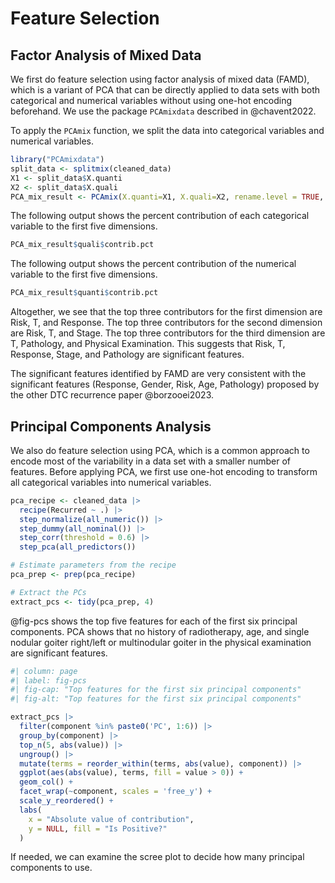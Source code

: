 # Feature Selection

## Factor Analysis of Mixed Data
We first do feature selection using factor analysis of mixed data (FAMD), which is a variant of PCA that can be directly applied to data sets with both categorical and numerical variables without using one-hot encoding beforehand. We use the package `PCAmixdata` described in @chavent2022.

To apply the `PCAmix` function, we split the data into categorical variables and numerical variables.
```r
library("PCAmixdata")
split_data <- splitmix(cleaned_data)
X1 <- split_data$X.quanti
X2 <- split_data$X.quali
PCA_mix_result <- PCAmix(X.quanti=X1, X.quali=X2, rename.level = TRUE, graph=FALSE)
```

The following output shows the percent contribution of each categorical variable to the first five dimensions.
```r
PCA_mix_result$quali$contrib.pct
```

The following output shows the percent contribution of the numerical variable to the first five dimensions.
```r
PCA_mix_result$quanti$contrib.pct
```
Altogether, we see that the top three contributors for the first dimension are Risk, T, and Response. The top three contributors for the second dimension are Risk, T, and Stage. The top three contributors for the third dimension are T, Pathology, and Physical Examination. This suggests that Risk, T, Response, Stage, and Pathology are significant features.

The significant features identified by FAMD are very consistent with the significant features (Response, Gender, Risk, Age, Pathology) proposed by the other DTC recurrence paper @borzooei2023.

## Principal Components Analysis
We also do feature selection using PCA, which is a common approach to encode most of the variability in a data set with a smaller number of features. Before applying PCA, we first use one-hot encoding to transform all categorical variables into numerical variables.

```r
pca_recipe <- cleaned_data |>
  recipe(Recurred ~ .) |>
  step_normalize(all_numeric()) |>
  step_dummy(all_nominal()) |>
  step_corr(threshold = 0.6) |>
  step_pca(all_predictors())

# Estimate parameters from the recipe
pca_prep <- prep(pca_recipe)

# Extract the PCs
extract_pcs <- tidy(pca_prep, 4)
```

@fig-pcs shows the top five features for each of the first six principal components. PCA shows that no history of radiotherapy, age, and single nodular goiter right/left or multinodular goiter in the physical examination are significant features.

```r
#| column: page
#| label: fig-pcs
#| fig-cap: "Top features for the first six principal components"
#| fig-alt: "Top features for the first six principal components"

extract_pcs |>
  filter(component %in% paste0('PC', 1:6)) |>
  group_by(component) |>
  top_n(5, abs(value)) |>
  ungroup() |>
  mutate(terms = reorder_within(terms, abs(value), component)) |>
  ggplot(aes(abs(value), terms, fill = value > 0)) +
  geom_col() +
  facet_wrap(~component, scales = 'free_y') +
  scale_y_reordered() +
  labs(
    x = "Absolute value of contribution",
    y = NULL, fill = "Is Positive?"
  )
```

If needed, we can examine the scree plot to decide how many principal components to use.

